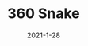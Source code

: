 ---
title: 360 Snake
description: 360 snake is just snake but now you have more movement to conquer.
date: 2021-1-28
type: Flash
name: 360snake
credits:
- Game by EggShells
---